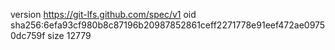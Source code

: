 version https://git-lfs.github.com/spec/v1
oid sha256:6efa93cf980b8c87196b20987852861ceff2271778e91eef472ae09750dc759f
size 12779
